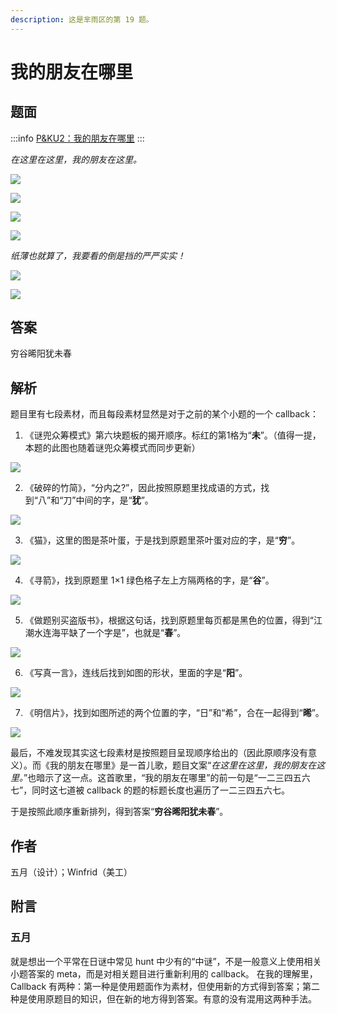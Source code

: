 ```yaml
---
description: 这是芈雨区的第 19 题。
---
```


# 我的朋友在哪里

## 题面

:::info
[P&KU2：我的朋友在哪里](https://pnku2.pkupuzzle.art/#/game/miyu/prob_18)
:::

_在这里在这里，我的朋友在这里。_

![](./19-wo-de-peng-you-zai-na-li.assets/image_1.webp)

![](./19-wo-de-peng-you-zai-na-li.assets/image_2.webp)

![](./19-wo-de-peng-you-zai-na-li.assets/image_10.webp)

![](./19-wo-de-peng-you-zai-na-li.assets/image_11.webp)

_纸薄也就算了，我要看的倒是挡的严严实实！_

![](./19-wo-de-peng-you-zai-na-li.assets/image_12.webp)

![](./19-wo-de-peng-you-zai-na-li.assets/image_13.webp)

## 答案

穷谷晞阳犹未春

## 解析

题目里有七段素材，而且每段素材显然是对于之前的某个小题的一个 callback：

1.  《谜兜众筹模式》第六块题板的揭开顺序。标红的第1格为“**未**”。（值得一提，本题的此图也随着谜兜众筹模式而同步更新）

![](./19-wo-de-peng-you-zai-na-li.assets/image_3.webp)

2.  《破碎的竹简》，“分内之?”，因此按照原题里找成语的方式，找到“八”和“刀”中间的字，是“**犹**”。

![](./19-wo-de-peng-you-zai-na-li.assets/image_4.webp)

3.  《猫》，这里的图是茶叶蛋，于是找到原题里茶叶蛋对应的字，是“**穷**”。

![](./19-wo-de-peng-you-zai-na-li.assets/image_5.webp)

4.  《寻箭》，找到原题里 1×1 绿色格子左上方隔两格的字，是“**谷**”。

![](./19-wo-de-peng-you-zai-na-li.assets/image_6.webp)

5.  《做题别买盗版书》，根据这句话，找到原题里每页都是黑色的位置，得到“江潮水连海平缺了一个字是”，也就是“**春**”。

![](./19-wo-de-peng-you-zai-na-li.assets/image_7.webp)

6.  《写真一言》，连线后找到如图的形状，里面的字是“**阳**”。

![](./19-wo-de-peng-you-zai-na-li.assets/image_8.webp)

7.  《明信片》，找到如图所述的两个位置的字，“日”和“希”，合在一起得到“**晞**”。

![](./19-wo-de-peng-you-zai-na-li.assets/image_9.webp)

最后，不难发现其实这七段素材是按照题目呈现顺序给出的（因此原顺序没有意义）。而《我的朋友在哪里》是一首儿歌，题目文案“_在这里在这里，我的朋友在这里。_”也暗示了这一点。这首歌里，“我的朋友在哪里”的前一句是“一二三四五六七”，同时这七道被 callback 的题的标题长度也遍历了一二三四五六七。

于是按照此顺序重新排列，得到答案“**穷谷晞阳犹未春**”。

## 作者

五月（设计）；Winfrid（美工）

## 附言

### 五月

就是想出一个平常在日谜中常见 hunt 中少有的“中谜”，不是一般意义上使用相关小题答案的 meta，而是对相关题目进行重新利用的 callback。 在我的理解里，Callback 有两种：第一种是使用题面作为素材，但使用新的方式得到答案；第二种是使用原题目的知识，但在新的地方得到答案。有意的没有混用这两种手法。
